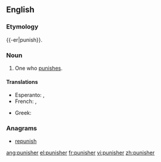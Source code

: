 {{also|Punisher}}
==English==

===Etymology===
{{-er|punish}}.

===Noun===
{{en-noun}}

# One who [[punish|punishes]].

====Translations====
{{trans-top|one who punishes}}
* Esperanto: {{t|eo|punanto}}, {{t|eo|punisto}}
* French: {{t|fr|punisseur|m}}, {{t|fr|punisseuse|f}}
{{trans-mid}}
* Greek: {{t|el|τιμωρός|m|f|tr=timorós|sc=Grek}}
{{trans-bottom}}

===Anagrams===
* [[repunish#English|repunish]]

[[ang:punisher]]
[[el:punisher]]
[[fr:punisher]]
[[vi:punisher]]
[[zh:punisher]]